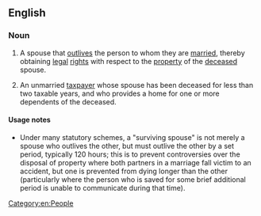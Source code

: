 ==English==

===Noun===
{{en-noun}}
# {{lb|en|legal}} A spouse that [[outlive]]s the person to whom they are [[married]], thereby obtaining [[legal]] [[right]]s with respect to the [[property]] of the [[deceased]] spouse.
# {{lb|en|taxation|US}} An unmarried [[taxpayer]] whose spouse has been deceased for less than two taxable years, and who provides a home for one or more dependents of the deceased.

====Usage notes====
* Under many statutory schemes, a "surviving spouse" is not merely a spouse who outlives the other, but must outlive the other by a set period, typically 120 hours; this is to prevent controversies over the disposal of property where both partners in a marriage fall victim to an accident, but one is prevented from dying longer than the other (particularly where the person who is saved for some brief additional period is unable to communicate during that time).

[[Category:en:People]]